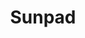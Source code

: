 ---
title: Sunpad
description: |
    When it comes to solar water heaters, SUNPAD has etched a place at the very top as the world’s most revolutionary producer of fresh water and high-performance heating systems. SUNPAD cares enormously about affordability, sleek design, durability, and above all, the sustainability of the planet, with every component making its solar heating systems.
link:
    label: Visit Website
    slug: '/products'
image:
    file: '@images/partners/sunpad-komponents-partner.jpg'
    alt: Sunpad
seo:
    title: Sunpad Products from Komponents
    description: |
        SUNPAD has etched a place at the very top as the world’s most revolutionary producer of fresh water and high-performance heating systems.
    thumbnail:
        file: '@images/partners/sunpad-komponents-partner.jpg'
        alt: Sunpad
---
